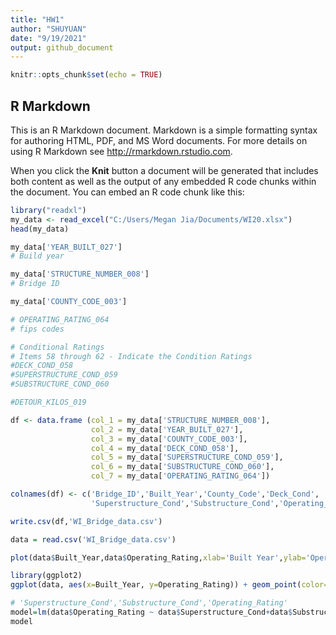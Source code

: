 ```yaml
---
title: "HW1"
author: "SHUYUAN"
date: "9/19/2021"
output: github_document
---
```


```r
knitr::opts_chunk$set(echo = TRUE)
```

## R Markdown

This is an R Markdown document. Markdown is a simple formatting syntax for authoring HTML, PDF, and MS Word documents. For more details on using R Markdown see <http://rmarkdown.rstudio.com>.

When you click the **Knit** button a document will be generated that includes both content as well as the output of any embedded R code chunks within the document. You can embed an R code chunk like this:

```r
library("readxl")
my_data <- read_excel("C:/Users/Megan Jia/Documents/WI20.xlsx")
head(my_data)

```

```r
my_data['YEAR_BUILT_027']
# Build year
```
```r
my_data['STRUCTURE_NUMBER_008']
# Bridge ID

```
```r

my_data['COUNTY_CODE_003']

# OPERATING_RATING_064
# fips codes

```
```r
# Conditional Ratings
# Items 58 through 62 - Indicate the Condition Ratings
#DECK_COND_058
#SUPERSTRUCTURE_COND_059
#SUBSTRUCTURE_COND_060
```


```r
#DETOUR_KILOS_019
```


```r
df <- data.frame (col_1 = my_data['STRUCTURE_NUMBER_008'],
                  col_2 = my_data['YEAR_BUILT_027'],
                  col_3 = my_data['COUNTY_CODE_003'],
                  col_4 = my_data['DECK_COND_058'],
                  col_5 = my_data['SUPERSTRUCTURE_COND_059'],
                  col_6 = my_data['SUBSTRUCTURE_COND_060'],
                  col_7 = my_data['OPERATING_RATING_064'])

colnames(df) <- c('Bridge_ID','Built_Year','County_Code','Deck_Cond',
                  'Superstructure_Cond','Substructure_Cond','Operating_Rating')

write.csv(df,'WI_Bridge_data.csv')

```

```r
data = read.csv('WI_Bridge_data.csv')
```

```r
plot(data$Built_Year,data$Operating_Rating,xlab='Built Year',ylab='Operating Rating')
```
```r
library(ggplot2)
ggplot(data, aes(x=Built_Year, y=Operating_Rating)) + geom_point(color='orange')
```

```r
# 'Superstructure_Cond','Substructure_Cond','Operating_Rating'
model=lm(data$Operating_Rating ~ data$Superstructure_Cond+data$Substructure_Cond+data$Deck_Cond+data$Built_Year)
model

```


